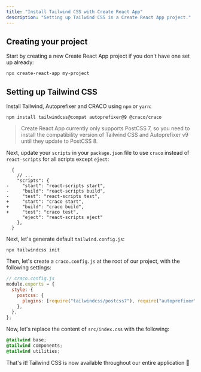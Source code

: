 ```yaml
---
title: "Install Tailwind CSS with Create React App"
description: "Setting up Tailwind CSS in a Create React App project."
---
```


## Creating your project

Start by creating a new Create React App project if you don't have one set up already:

```shell
npx create-react-app my-project
```

## Setting up Tailwind CSS

Install Tailwind, Autoprefixer and CRACO using `npm` or `yarn`:

```shell
npm install tailwindcss@compat autoprefixer@9 @craco/craco
```

> Create React App currently only supports PostCSS 7, so you need to install the compatibility version of Tailwind CSS and Autoprefixer v9 until they update to PostCSS 8.

Next, update your `scripts` in your `package.json` file to use `craco` instead of `react-scripts` for all scripts except `eject`:

```diff-json
  {
    // ...
    "scripts": {
-     "start": "react-scripts start",
-     "build": "react-scripts build",
-     "test": "react-scripts test",
+     "start": "craco start",
+     "build": "craco build",
+     "test": "craco test",
      "eject": "react-scripts eject"
    },
  }
```

Next, let's generate default `tailwind.config.js`:

```shell
npx tailwindcss init
```

Then, let's create a `craco.config.js` at the root of our project, with the following settings:

```js
// craco.config.js
module.exports = {
  style: {
    postcss: {
      plugins: [require("tailwindcss/postcss7"), require("autoprefixer")],
    },
  },
};
```

Now, let's replace the content of `src/index.css` with the following:

```css
@tailwind base;
@tailwind components;
@tailwind utilities;
```

That's it! Tailwind CSS is now available throughout our entire application 🎉
